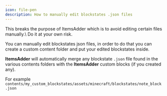 ```yaml
---
icon: file-pen
description: How to manually edit blockstates .json files
---
```


<Warning>
This breaks the purpose of ItemsAdder which is to avoid editing certain files manually.\
Do it at your own risk.
</Warning>


You can manually edit blockstates json files, in order to do that you can create a custom content folder and put your edited blockstates inside.

**ItemsAdder** will automatically merge any blockstate `.json` file found in the various contents folders with the **ItemsAdder** custom blocks (if you created any).

For example `contents/my_custom_blockstates/assets/minecraft/blockstates/note_block.json`
